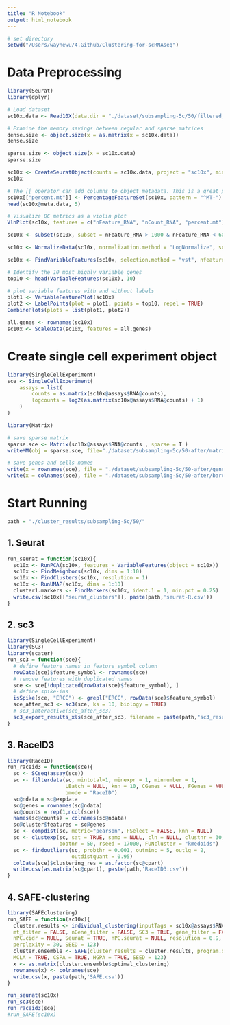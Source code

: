```yaml
---
title: "R Notebook"
output: html_notebook
---
```


```r
# set directory
setwd("/Users/waynewu/4.Github/Clustering-for-scRNAseq")
```


# Data Preprocessing

```r

library(Seurat)
library(dplyr)

# Load dataset
sc10x.data <- Read10X(data.dir = "./dataset/subsampling-5c/50/filtered_feature_bc_matrix")

# Examine the memory savings between regular and sparse matrices
dense.size <- object.size(x = as.matrix(x = sc10x.data))
dense.size

sparse.size <- object.size(x = sc10x.data)
sparse.size
```

```r
sc10x <- CreateSeuratObject(counts = sc10x.data, project = "sc10x", min.cells = 3)
sc10x
```


```r
# The [[ operator can add columns to object metadata. This is a great place to stash QC stats
sc10x[["percent.mt"]] <- PercentageFeatureSet(sc10x, pattern = "^MT-")
head(sc10x@meta.data, 5)
```

```r
# Visualize QC metrics as a violin plot
VlnPlot(sc10x, features = c("nFeature_RNA", "nCount_RNA", "percent.mt"), ncol = 3)
```

```r
sc10x <- subset(sc10x, subset = nFeature_RNA > 1000 & nFeature_RNA < 6000 & percent.mt < 5) #1000-7000
```

```r
sc10x <- NormalizeData(sc10x, normalization.method = "LogNormalize", scale.factor = 10000)
```

```r
sc10x <- FindVariableFeatures(sc10x, selection.method = "vst", nfeatures = 2000)

# Identify the 10 most highly variable genes
top10 <- head(VariableFeatures(sc10x), 10)

# plot variable features with and without labels
plot1 <- VariableFeaturePlot(sc10x)
plot2 <- LabelPoints(plot = plot1, points = top10, repel = TRUE)
CombinePlots(plots = list(plot1, plot2))
```

```r
all.genes <- rownames(sc10x)
sc10x <- ScaleData(sc10x, features = all.genes)
```

# Create single cell experiment object

```r
library(SingleCellExperiment)
sce <- SingleCellExperiment(
    assays = list(
        counts = as.matrix(sc10x@assays$RNA@counts),
        logcounts = log2(as.matrix(sc10x@assays$RNA@counts) + 1)
    )
)
```

```r
library(Matrix)

# save sparse matrix
sparse.sce <- Matrix(sc10x@assays$RNA@counts , sparse = T )
writeMM(obj = sparse.sce, file="./dataset/subsampling-5c/50-after/matrix.mtx")

# save genes and cells names
write(x = rownames(sce), file = "./dataset/subsampling-5c/50-after/genes.tsv")
write(x = colnames(sce), file = "./dataset/subsampling-5c/50-after/barcodes.tsv")
```

# Start Running

```r
path = "./cluster_results/subsampling-5c/50/"
```


## 1. Seurat

```r
run_seurat = function(sc10x){
  sc10x <- RunPCA(sc10x, features = VariableFeatures(object = sc10x))
  sc10x <- FindNeighbors(sc10x, dims = 1:10)
  sc10x <- FindClusters(sc10x, resolution = 1)
  sc10x <- RunUMAP(sc10x, dims = 1:10)
  cluster1.markers <- FindMarkers(sc10x, ident.1 = 1, min.pct = 0.25)
  write.csv(sc10x[["seurat_clusters"]], paste(path,'seurat-R.csv'))
}
```

## 2. sc3

```r
library(SingleCellExperiment)
library(SC3)
library(scater)
run_sc3 = function(sce){
  # define feature names in feature_symbol column
  rowData(sce)$feature_symbol <- rownames(sce)
  # remove features with duplicated names
  sce <- sce[!duplicated(rowData(sce)$feature_symbol), ]
  # define spike-ins
  isSpike(sce, "ERCC") <- grepl("ERCC", rowData(sce)$feature_symbol)
  sce_after_sc3 <- sc3(sce, ks = 10, biology = TRUE)
  # sc3_interactive(sce_after_sc3)
  sc3_export_results_xls(sce_after_sc3, filename = paste(path,"sc3_results.xls"))
}
```

## 3. RaceID3

```r
library(RaceID)
run_raceid3 = function(sce){
  sc <- SCseq(assay(sce))
  sc <- filterdata(sc, mintotal=1, minexpr = 1, minnumber = 1,
                   LBatch = NULL, knn = 10, CGenes = NULL, FGenes = NULL, ccor = 0.4,
                   bmode = "RaceID")
  sc@ndata = sc@expdata
  sc@genes = rownames(sc@ndata)
  sc@counts = rep(1,ncol(sce))
  names(sc@counts) = colnames(sc@ndata)
  sc@cluster$features = sc@genes
  sc <- compdist(sc, metric="pearson", FSelect = FALSE, knn = NULL)
  sc <- clustexp(sc, sat = TRUE, samp = NULL, cln = NULL, clustnr = 30,
                 bootnr = 50, rseed = 17000, FUNcluster = "kmedoids")
  sc <- findoutliers(sc, probthr = 0.001, outminc = 5, outlg = 2,
                     outdistquant = 0.95)
  colData(sce)$clustering_res = as.factor(sc@cpart)
  write.csv(as.matrix(sc@cpart), paste(path,'RaceID3.csv'))
}
```

## 4. SAFE-clustering

```r
library(SAFEclustering)
run_SAFE = function(sc10x){
  cluster.results <- individual_clustering(inputTags = sc10x@assays$RNA@counts, datatype = "count", 
  mt_filter = FALSE, nGene_filter = FALSE, SC3 = TRUE, gene_filter = FALSE, CIDR = TRUE, 
  nPC.cidr = NULL, Seurat = TRUE, nPC.seurat = NULL, resolution = 0.9, tSNE = TRUE, dimensions = 3, 
  perplexity = 30, SEED = 123)
  cluster.ensemble <- SAFE(cluster_results = cluster.results, program.dir = "./methods/SAFE-clustering/SAFEclustering/gpmetis_and_shmetis_for_Mac", 
  MCLA = TRUE, CSPA = TRUE, HGPA = TRUE, SEED = 123)
  x <- as.matrix(cluster.ensemble$optimal_clustering)
  rownames(x) <- colnames(sce)
  write.csv(x, paste(path,'SAFE.csv'))
}
```

```r
run_seurat(sc10x)
run_sc3(sce)
run_raceid3(sce)
#run_SAFE(sc10x)
```




